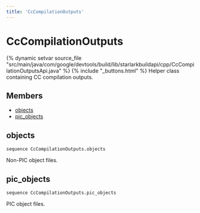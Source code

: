 ```yaml
---
title: 'CcCompilationOutputs'
---
```


# CcCompilationOutputs

{% dynamic setvar source_file "src/main/java/com/google/devtools/build/lib/starlarkbuildapi/cpp/CcCompilationOutputsApi.java" %}
{% include "\_buttons.html" %}
Helper class containing CC compilation outputs.

## Members

- [objects](#objects)
- [pic_objects](#pic_objects)

## objects

``` rule-signature
sequence CcCompilationOutputs.objects
```

Non-PIC object files.

## pic_objects

``` rule-signature
sequence CcCompilationOutputs.pic_objects
```

PIC object files.

